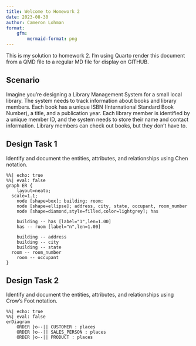 ```yaml
---
title: Welcome to Homework 2
date: 2023-08-30
author: Cameron Lohman
format:
    gfm:
        mermaid-format: png
---
```


This is my solution to homework 2. I'm using Quarto render this document from a QMD file to a regular
MD file for display on GITHUB.

## Scenario

Imagine you're designing a Library Management System for a small local library. The system needs to track information about books and library members. Each book has a unique ISBN (International Standard Book Number), a title, and a publication year. Each library member is identified by a unique member ID, and the system needs to store their name and contact information. Library members can check out books, but they don’t have to.

## Design Task 1

Identify and document the entities, attributes, and relationships using Chen notation.

```mermaid
%%| echo: true
%%| eval: false
graph ER {
    layout=neato;
  scale=1.1;
    node [shape=box]; building; room;
    node [shape=ellipse]; address, city, state, occupant, room_number
    node [shape=diamond,style=filled,color=lightgrey]; has
    
    building -- has [label="1",len=1.00]
    has -- room [label="n",len=1.00]
    
    building -- address
    building -- city
    building -- state
  room -- room_number
    room -- occupant
}
```

## Design Task 2

Identify and document the entities, attributes, and relationships using Crow’s Foot notation.

```mermaid
%%| echo: true
%%| eval: false
erDiagram
    ORDER }o--|| CUSTOMER : places
    ORDER }o--|| SALES_PERSON : places
    ORDER }o--|| PRODUCT : places
```
